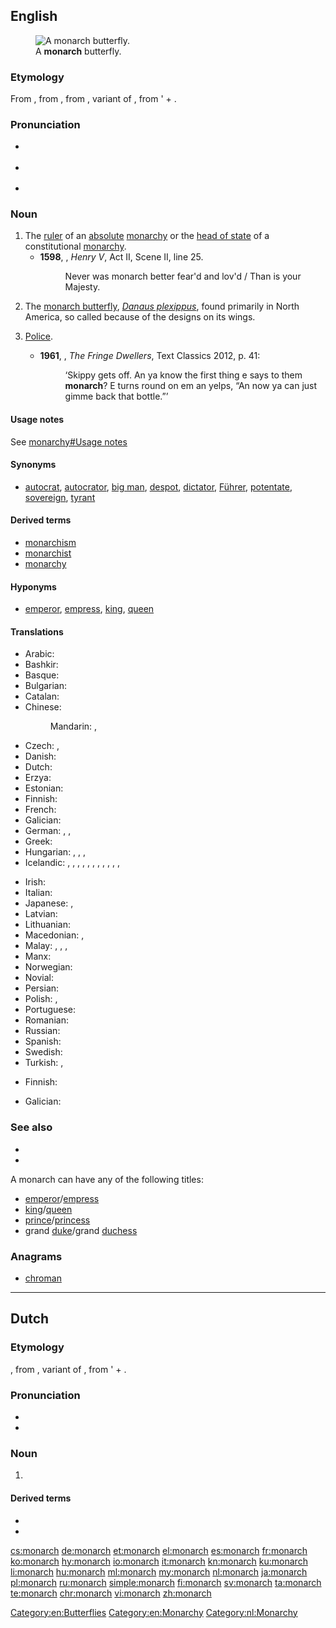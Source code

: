 ==English==
[[File:ComputerHotline - Danaus plexippus (by) (3).jpg|thumb|A '''monarch''' butterfly.]]

===Etymology===
From {{etyl|frm|en}} {{term|monarque|lang=frm}}, from {{etyl|LL.|en}} {{term|monarcha|lang=la}}, from {{etyl|grc|en}} {{term|μονάρχης|lang=grc}}, variant of {{term|μόναρχος||sole ruler|lang=grc}}, from '{{term|μόνος||only|lang=grc}} + {{term|ἀρχός||leader|lang=grc}}.

===Pronunciation===
* {{a|UK}} {{IPA|/ˈmɒnək/|lang=en}}
* {{a|US}} {{IPA|/ˈmɑnɚk/|/ˈmɑnɑɹk/|lang=en}}
* {{audio|En-us-monarch.ogg|Audio (US)|lang=en}}

===Noun===
{{en-noun}}

# The [[ruler]] of an [[absolute]] [[monarchy]] or the [[head of state]] of a constitutional [[monarchy]].
#* '''1598''', {{w|William Shakespeare}}, ''Henry V'', Act II, Scene II, line 25.
#*: Never was monarch better fear'd and lov'd / Than is your Majesty.
# The [[monarch butterfly]], ''[[Danaus plexippus]]'', found primarily in North America, so called because of the designs on its wings.
# {{cx|AU|slang|lang=en}} [[police|Police]].
#*'''1961''', {{w|Nene Gare}}, ''The Fringe Dwellers'', Text Classics 2012, p. 41:
#*:‘Skippy gets off. An ya know the first thing e says to them '''monarch'''? E turns round on em an yelps, “An now ya can just gimme back that bottle.”’

====Usage notes====
See [[monarchy#Usage notes]]

====Synonyms====
* {{sense|ruler}} [[autocrat]], [[autocrator]], [[big man]], [[despot]], [[dictator]], [[Führer]], [[potentate]], [[sovereign]], [[tyrant]]

====Derived terms====
* [[monarchism]]
* [[monarchist]]
* [[monarchy]]

====Hyponyms====
* {{sense|ruler}} [[emperor]], [[empress]], [[king]], [[queen]]

====Translations====
{{trans-top|ruler}}
* Arabic: {{t|ar|عاهل|m|tr=ʿāhil|sc=Arab}}
* Bashkir: {{t|ba|батша|tr=batša|sc=Cyrl}}
* Basque: {{t+|eu|monarka}}
* Bulgarian: {{t+|bg|монарх|m|sc=Cyrl}}
* Catalan: {{t+|ca|monarca|m|f}}
* Chinese:
*: Mandarin: {{t+|cmn|君主|tr=jūnzhǔ|sc=Hani}}, {{t+|cmn|王|tr=wáng|sc=Hani}}
* Czech: {{t|cs|panovník|m}}, {{t+|cs|monarcha|m}}
* Danish: {{t+|da|monark}}
* Dutch: {{t+|nl|monarch|m}}
* Erzya: {{t|myv|вейкинязор}}
* Estonian: {{t|et|monarh}}
* Finnish: {{t+|fi|monarkki}}
* French: {{t+|fr|monarque|m}}
* Galician: {{t+|gl|monarca|m|f}}
* German: {{t+|de|Monarch|m}}, {{t+|de|Monarchin|f}}, {{t+|de|Fürst|m}}
* Greek: {{t+|el|μονάρχης|m}}
* Hungarian: {{t|hu|uralkodó}}, {{t|hu|egyeduralkodó}}, {{t|hu|fejedelem}}, {{t|hu|monarcha}}
* Icelandic: {{t|is|einvaldsherra|m}}, {{t+|is|konungur|m}}, {{t+|is|drottning|f}}, {{t|is|fursti|m}}, {{t+|is|keisari|m}}, {{t|is|einvaldur|m}}, {{t|is|einvaldur þjóðhöfðingi konungsríkis|m}}, {{t|is|einvaldur þjóðhöfðingi keisaradæmis|m}}, {{t|is|einvaldur þjóðhöfðingi furstadæmis|m}}, {{t+|is|höfðingi|m}}, {{t+|is|jöfur|m}}, 
{{trans-mid}}
* Irish: {{t|ga|monarc|m}}
* Italian: {{t|it|monarca|m}}
* Japanese: {{t+|ja|君主|tr=[[くんしゅ]], kunshu|sc=Jpan}}, {{t+|ja|王|tr=[[おう]], ō|sc=Jpan}}
* Latvian: {{t|lv|monarhs|m}}
* Lithuanian: {{t|lt|monarchas|m}}
* Macedonian: {{t|mk|монарх|m|tr=mónarh}}, {{t|mk|владетел|m|tr=vládetel}}
* Malay: {{t|ms|ratu}}, {{t|ms|raja}}, {{t|ms|permaisuri}}, {{t|ms|pemerintah}} {{qualifier|ruler}}
* Manx: {{t|gv|ard-ree|m}}
* Norwegian: {{t+|no|monark|m}}
* Novial: {{t|nov|rege}}
* Persian: {{t|fa|مونارک|tr=monârk|sc=fa-Arab}}
* Polish: {{t+|pl|monarcha|m}}, {{t+|pl|monarchini|f}}
* Portuguese: {{t+|pt|monarca|m|f}}
* Romanian: {{t+|ro|monarh|m}}
* Russian: {{t+|ru|мона́рх|m}}
* Spanish: {{t+|es|monarca|m|f}}
* Swedish: {{t+|sv|monark|c}}
* Turkish: {{t+|tr|hakan}}, {{t+|tr|hükümdar}}
{{trans-bottom}}

{{trans-top|butterfly ''Danaus plexippus''}}
* Finnish: {{t|fi|monarkkiperhonen}}
{{trans-mid}}
* Galician: {{t|gl|bolboreta monarca|f}}
{{trans-bottom}}

===See also===
* {{projectlink|wikipedia|Monarch butterfly}}
* {{specieslite|Danaus plexippus}}
A monarch can have any of the following titles:
* [[emperor]]/[[empress]]
* [[king]]/[[queen]]
* [[prince]]/[[princess]]
* grand [[duke]]/grand [[duchess]]

===Anagrams===
* [[chroman#English|chroman]]

[[Category:en:Butterflies]]
[[Category:en:Monarchy]]

----

==Dutch==
{{wikipedia|lang=nl}}

===Etymology===
{{etyl|la|nl}} {{term|monarchia|lang=la}}, from {{etyl|grc|nl}} {{term|μονάρχης|lang=grc}}, variant of {{term|μόναρχος||sole ruler|lang=grc}}, from '{{term|μόνος||only|lang=grc}} + {{term|ἀρχός||leader|lang=grc}}.

===Pronunciation===
* {{audio|Nl-monarch.ogg|Audio|lang=nl}}
* {{hyphenation|mo|narch|lang=nl}}

===Noun===
{{nl-noun|m|-en|monarchje}}

# {{l|en||monarch}}

====Derived terms====
* {{l|nl|monarchie}}
* {{l|nl|monarchvlinder}}

[[Category:nl:Monarchy]]

[[cs:monarch]]
[[de:monarch]]
[[et:monarch]]
[[el:monarch]]
[[es:monarch]]
[[fr:monarch]]
[[ko:monarch]]
[[hy:monarch]]
[[io:monarch]]
[[it:monarch]]
[[kn:monarch]]
[[ku:monarch]]
[[li:monarch]]
[[hu:monarch]]
[[ml:monarch]]
[[my:monarch]]
[[nl:monarch]]
[[ja:monarch]]
[[pl:monarch]]
[[ru:monarch]]
[[simple:monarch]]
[[fi:monarch]]
[[sv:monarch]]
[[ta:monarch]]
[[te:monarch]]
[[chr:monarch]]
[[vi:monarch]]
[[zh:monarch]]